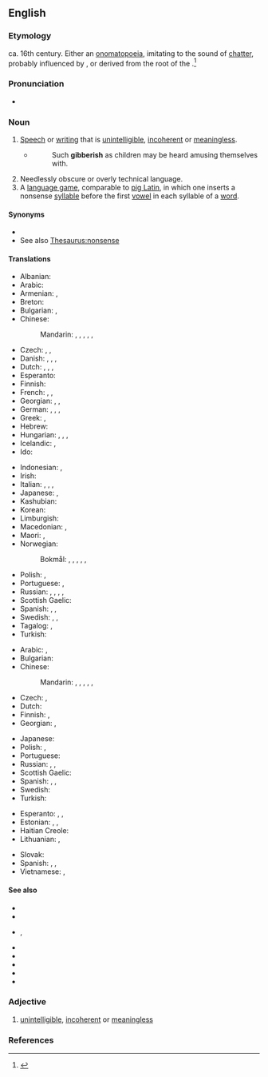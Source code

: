 ==English==

===Etymology===
ca. 16th century. Either an [[onomatopoeia]], imitating to the sound of [[chatter]], probably influenced by {{m|en|jabber}}, or derived from the root of the {{cog|ga|gob||the mouth}}.<ref>{{cite-book
|author=Charles Mackay
|url=http://books.google.com/books?id=RCingf_1px0C&pg=PA183&lpg=PA183&dq=gibberish+etymology&source=web&ots=woP9Nswjn6&sig=zm3rR7oMcNw-yF3DDL5Q62t3EaA&hl=en&sa=X&oi=book_result&resnum=10&ct=result#PPA183,M1
|title=A Glossary of Obscure Words and Phrases in the Writings of Shakespeare and His Contemporaries
|pages=183-184
|year=1887
|publisher=S. Low, Marston, Searle, and Rivington}}</ref>

===Pronunciation===
* {{IPA|en|/ˈdʒɪb.ə.ɹɪʃ/}}

===Noun===
{{en-noun|-|es}}

# [[speech|Speech]] or [[writing]] that is [[unintelligible]], [[incoherent]] or [[meaningless]].
#* {{RQ:Hawthorne SL|12}}
#*: Such '''gibberish''' as children may be heard amusing themselves with.
# Needlessly obscure or overly technical language.
# A [[language game]], comparable to [[pig Latin]], in which one inserts a nonsense [[syllable]] before the first [[vowel]] in each syllable of a [[word]].

====Synonyms====
* {{l|en|gibber}}
* See also [[Thesaurus:nonsense]]

====Translations====
{{trans-top|unintelligible speech or writing}}
* Albanian: {{t|sq|dërdëllisje}}
* Arabic: {{t|ar|رَطَانَة|f}}
* Armenian: {{t+|hy|դատարկաբանություն}}, {{t+|hy|ցնորք}}
* Breton: {{t+|br|gregach}}
* Bulgarian: {{t+|bg|безсмислица|f}}, {{t|bg|непонятен говор}}
* Chinese:
*: Mandarin: {{t|cmn|亂語|sc=Hani}}, {{t|cmn|乱语|tr=luànyǔ|sc=Hani}}, {{t+|cmn|胡言亂語|sc=Hani}}, {{t+|cmn|胡言乱语|tr=húyán luànyǔ|sc=Hani}}, {{t+|cmn|胡話|sc=Hani}}, {{t+|cmn|胡话|tr=húhuà|sc=Hani}}
* Czech: {{t|cs|páté přes deváté}}, {{t|cs|hatmatilka|f}}, {{t+|cs|galimatyáš|m}}
* Danish: {{t|da|vrøvl|n}}, {{t|da|volapyk|n}}, {{t+|da|kaudervælsk|n}}, {{t+|da|nonsens|n}}
* Dutch: {{t+|nl|gewauwel|n}}, {{t+|nl|koeterwaals|n}}, {{t+|nl|wartaal}}, {{t+|nl|gebrabbel|n}}
* Esperanto: {{t|eo|galimatio}}
* Finnish: {{t+|fi|siansaksa}}
* French: {{t+|fr|baragouin|m}}, {{t+|fr|charabia|m}}, {{t+|fr|galimatias|m}}
* Georgian: {{t|ka|გაუგებარი მეტყველება}}, {{t|ka|გაუგებარი ყბედობა}}, {{t+|ka|აბდაუბდა}}
* German: {{t+|de|Kauderwelsch|n}}, {{t+|de|Kokolores|m}}, {{t+|de|Gequassel|n}}, {{t+|de|Geschwafel|n}}
* Greek: {{t+|el|ασυναρτησίες}}, {{t+|el|αλαμπουρνέζικα}}
* Hebrew: {{t+|he|קַשְׁקֶשֶׁת|tr=qásh'qeshet}} {{t|he|גִ׳יבְּרִישׁ|tr=jibrish}}
* Hungarian: {{t+|hu|badarság}}, {{t+|hu|zagyvaság}}, {{t+|hu|halandzsa}}, {{t|hu|bikkfanyelv}}
* Icelandic: {{t|is|djöflaþýska|f}}, {{t|is|golfranska|f}}
* Ido: {{t+|io|jargono}}
{{trans-mid}}
* Indonesian: {{t|id|pepesan kosong}}, {{t|id|bahasa raban}}
* Irish: {{t|ga|gibiris|f}}
* Italian: {{t+|it|farfuglio|m}}, {{t|it|borbottio|m}}, {{t+|it|baggianata|f}}, {{t+|it|corbelleria|f}}
* Japanese: {{t+|ja|でたらめ|tr=detarame}}, {{t+|ja|ちんぷんかんぷん|tr=chinpunkanpun}}
* Kashubian: {{t|csb|bùlbòt|m}}
* Korean: {{t|ko|횡설수설}}
* Limburgish: {{t|li|krièmerwelsj}}
* Macedonian: {{t|mk|брборење|n}}, {{t|mk|баботење|n}}
* Maori: {{t|mi|kōrero hunuru}}, {{t|mi|reo kihi}}
* Norwegian:
*: Bokmål: {{t|nb|kaudervelsk}}, {{t|nb|vrøvl|n}}, {{t|nb|vås|n}}, {{t|nb|kaudervelsk|m}}, {{t+|nb|sprøyt|n}}, {{t|nb|sludder|n}}
* Polish: {{t+|pl|jazgot|m}}, {{t+|pl|bełkot|m}}
* Portuguese: {{t+|pt|algaravia|f}}, {{t+|pt|grego|m}}
* Russian: {{t+|ru|тараба́рщина|f}}, {{t+|ru|невня́тность|f}}, {{t+|ru|белиберда́|f}}, {{t+|ru|галиматья́|f}}, {{t+|ru|абракада́бра|f}}
* Scottish Gaelic: {{t|gd|goileam|m}}
* Spanish: {{t+|es|algarabía|f}}, {{t+|es|farfulla|f}}, {{t+|es|monserga|f}}
* Swedish: {{t+|sv|nonsens}}, {{t+|sv|rotvälska}}, {{t+|sv|gallimatias}}
* Tagalog: {{t|tl|alimim}}, {{t|tl|alim-im}}
* Turkish: {{t+|tr|saçmalık}}
{{trans-bottom}}

{{trans-top|needlessly obscure or overly technical language}}
* Arabic: {{t|ar|ثَرْثَرَة|f}}, {{t|ar|بَرْبَرَة|f}}
* Bulgarian: {{t|bg|технически жаргон|m}}
* Chinese:
*: Mandarin: {{t|cmn|亂語|sc=Hani}}, {{t|cmn|乱语|tr=luànyǔ|sc=Hani}}, {{t+|cmn|胡言亂語|sc=Hani}}, {{t+|cmn|胡言乱语|tr=húyán luànyǔ|sc=Hani}}, {{t+|cmn|胡話|sc=Hani}}, {{t+|cmn|胡话|tr=húhuà|sc=Hani}}
* Czech: {{t|cs|hatmatilka|f}}, {{t|cs|ptydepe|n}}
* Dutch: {{t+|nl|visserslatijn|n}}
* Finnish: {{t+|fi|heprea}}, {{t|fi|munkkilatina}}
* Georgian: {{t|ka|გაუგებარი}}, {{t|ka|ტექნიკური ენა}}
{{trans-mid}}
* Japanese: {{t+|ja|ちんぷんかんぷん|tr=chinpunkanpun}}
* Polish: {{t+|pl|jazgot|m}}, {{t+|pl|bełkot|m}}
* Portuguese: {{t+|pt|jargão|m}}
* Russian: {{t+|ru|тараба́рщина|f}}, {{t+|ru|белиберда́|f}}, {{t+|ru|бессмы́слица|f}}
* Scottish Gaelic: {{t|gd|goileam|m}}
* Spanish: {{t+|es|jerga|f}}, {{t|es|jerigonza|f}}, {{t+|es|galimatías|m}}
* Swedish: {{t+|sv|fikonspråk|n}}
* Turkish: {{t+|tr|jargon}}
{{trans-bottom}}

{{checktrans-top}}
* Esperanto: {{t+check|eo|volapukaĵo}}, {{t+check|eo|volapukaĵoj}}, {{t-check|eo|galimatio}}
* Estonian: {{t-check|et|loba}}, {{t-check|et|mula}}, {{t-check|et|vadin}}
* Haitian Creole: {{t-check|ht|tenten}}
* Lithuanian: {{t-check|lt|tauškalai}}, {{t-check|lt|svaičiojimas}}
{{trans-mid}}
* Slovak: {{t-check|sk|táraniny|f-p}}
* Spanish: {{t+check|es|galimatías|m-p}}, {{t+check|es|tonterías|f-p}}, {{t-check|es|memeces|f-p}}
* Vietnamese: {{t-check|vi|lời nói lắp bắp}}, {{t-check|vi|câu nói sai ngữ pháp}} {{attention|vi|2=was "[[Câu nói sai ngữ pháp]]." - assumed inflected form or vocalised spelling; please verify if linking is acceptable. see [[User:Kephir/gadgets/xte#Translation_fixing]]}}
{{trans-bottom}}

====See also====
* {{l|en|double Dutch}}
* {{l|en|framis}}
* {{l|en|gobbledygook}}, {{l|en|gobbledegook}}
* {{l|en|galimatias}}
* {{l|en|jargon}}
* {{l|en|mumbo jumbo}}
* {{l|en|nonsense}}
* {{l|en|rhubarb rhubarb}}

===Adjective===
{{en-adj}}

# [[unintelligible]], [[incoherent]] or [[meaningless]]

===References===
<references/>